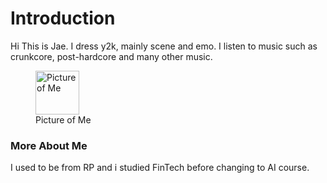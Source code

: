 # Introduction
Hi This is Jae. I dress y2k, mainly scene and emo. I listen to music such as crunkcore, post-hardcore and many other music.

![Picture of Me](imgs/me.jpg){width="70px"}

### More About Me
I used to be from RP and i studied FinTech before changing to AI course.